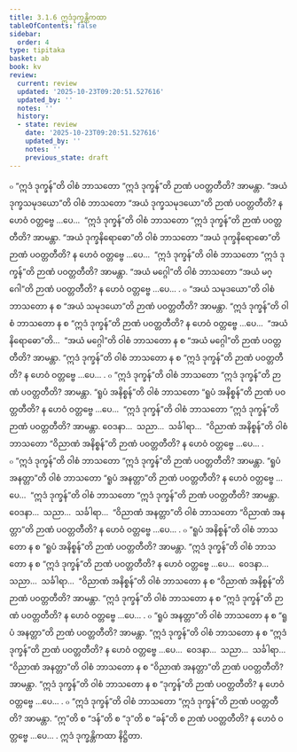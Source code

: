 ```yaml
---
title: 3.1.6 ဣဒံဒုက္ခန္တိကထာ
tableOfContents: false
sidebar:
  order: 4
type: tipitaka
basket: ab
book: kv
review:
  current: review
  updated: '2025-10-23T09:20:51.527616'
  updated_by: ''
  notes: ''
  history:
  - state: review
    date: '2025-10-23T09:20:51.527616'
    updated_by: ''
    notes: ''
    previous_state: draft
---
```



<ReviewStatus review={frontmatter.review} showDetails={true} />

<HypothesisAnnotation frontmatter={frontmatter} />

<DynamicBreadcrumb />

<Division number="618" book="kv" e="ch" v="32" p="329">

<Paragraph number="2046" book="kv">
๐ “ဣဒံ ဒုက္ခန်”တိ ဝါစံ ဘာသတော “ဣဒံ ဒုက္ခန်”တိ ဉာဏံ ပဝတ္တတီတိ? အာမန္တာ. “အယံ ဒုက္ခသမုဒယော”တိ ဝါစံ ဘာသတော “အယံ ဒုက္ခသမုဒယော”တိ ဉာဏံ ပဝတ္တတီတိ? န ဟေဝံ ဝတ္တဗ္ဗေ …ပေ…  “ဣဒံ ဒုက္ခန်”တိ ဝါစံ ဘာသတော “ဣဒံ ဒုက္ခန်”တိ ဉာဏံ ပဝတ္တတီတိ? အာမန္တာ. “အယံ ဒုက္ခနိရောဓော”တိ ဝါစံ ဘာသတော “အယံ ဒုက္ခနိရောဓော”တိ ဉာဏံ ပဝတ္တတီတိ? န ဟေဝံ ဝတ္တဗ္ဗေ …ပေ…  “ဣဒံ ဒုက္ခန်”တိ ဝါစံ ဘာသတော “ဣဒံ ဒုက္ခန်”တိ ဉာဏံ ပဝတ္တတီတိ? အာမန္တာ. “အယံ မဂ္ဂေါ”တိ ဝါစံ ဘာသတော “အယံ မဂ္ဂေါ”တိ ဉာဏံ ပဝတ္တတီတိ? န ဟေဝံ ဝတ္တဗ္ဗေ …ပေ… .
</Paragraph>

<Paragraph number="2047" book="kv">
๐ “အယံ သမုဒယော”တိ ဝါစံ ဘာသတော န စ “အယံ သမုဒယော”တိ ဉာဏံ ပဝတ္တတီတိ? အာမန္တာ. “ဣဒံ ဒုက္ခန်”တိ ဝါစံ ဘာသတော န စ “ဣဒံ ဒုက္ခန်”တိ ဉာဏံ ပဝတ္တတီတိ? န ဟေဝံ ဝတ္တဗ္ဗေ …ပေ…  “အယံ နိရောဓော”တိ…  “အယံ မဂ္ဂေါ”တိ ဝါစံ ဘာသတော န စ “အယံ မဂ္ဂေါ”တိ ဉာဏံ ပဝတ္တတီတိ? အာမန္တာ. “ဣဒံ ဒုက္ခန်”တိ ဝါစံ ဘာသတော န စ “ဣဒံ ဒုက္ခန်”တိ ဉာဏံ ပဝတ္တတီတိ? န ဟေဝံ ဝတ္တဗ္ဗေ …ပေ… .
</Paragraph>

</Division>
<Division number="619" book="kv" e="ch" v="32" p="329">

<Paragraph number="2048" book="kv">
๐ “ဣဒံ ဒုက္ခန်”တိ ဝါစံ ဘာသတော “ဣဒံ ဒုက္ခန်”တိ ဉာဏံ ပဝတ္တတီတိ? အာမန္တာ. “ရူပံ အနိစ္စန်”တိ ဝါစံ ဘာသတော “ရူပံ အနိစ္စန်”တိ ဉာဏံ ပဝတ္တတီတိ? န ဟေဝံ ဝတ္တဗ္ဗေ …ပေ…  “ဣဒံ ဒုက္ခန်”တိ ဝါစံ ဘာသတော “ဣဒံ ဒုက္ခန်”တိ ဉာဏံ ပဝတ္တတီတိ? အာမန္တာ. ဝေဒနာ…  သညာ…  သင်္ခါရာ…  “ဝိညာဏံ အနိစ္စန်”တိ ဝါစံ ဘာသတော “ဝိညာဏံ အနိစ္စန်”တိ ဉာဏံ ပဝတ္တတီတိ? န ဟေဝံ ဝတ္တဗ္ဗေ …ပေ… .
</Paragraph>

<Paragraph number="2049" book="kv">
๐ “ဣဒံ ဒုက္ခန်”တိ ဝါစံ ဘာသတော “ဣဒံ ဒုက္ခန်”တိ ဉာဏံ ပဝတ္တတီတိ? အာမန္တာ. “ရူပံ အနတ္တာ”တိ ဝါစံ ဘာသတော “ရူပံ အနတ္တာ”တိ ဉာဏံ ပဝတ္တတီတိ? န ဟေဝံ ဝတ္တဗ္ဗေ …ပေ…  “ဣဒံ ဒုက္ခန်”တိ ဝါစံ ဘာသတော “ဣဒံ ဒုက္ခန်”တိ ဉာဏံ ပဝတ္တတီတိ? အာမန္တာ. ဝေဒနာ…  သညာ…  သင်္ခါရာ…  “ဝိညာဏံ အနတ္တာ”တိ ဝါစံ ဘာသတော “ဝိညာဏံ အနတ္တာ”တိ ဉာဏံ ပဝတ္တတီတိ? န ဟေဝံ ဝတ္တဗ္ဗေ …ပေ… .
</Paragraph>

<Paragraph number="2050" book="kv">
๐ “ရူပံ အနိစ္စန်”တိ ဝါစံ ဘာသတော န စ “ရူပံ အနိစ္စန်”တိ ဉာဏံ ပဝတ္တတီတိ? အာမန္တာ. “ဣဒံ ဒုက္ခန်”တိ ဝါစံ ဘာသတော န စ “ဣဒံ ဒုက္ခန်”တိ ဉာဏံ ပဝတ္တတီတိ? န ဟေဝံ ဝတ္တဗ္ဗေ …ပေ…  ဝေဒနာ…  သညာ…  သင်္ခါရာ…  “ဝိညာဏံ အနိစ္စန်”တိ ဝါစံ ဘာသတော န စ “ဝိညာဏံ အနိစ္စန်”တိ ဉာဏံ ပဝတ္တတီတိ? အာမန္တာ. “ဣဒံ ဒုက္ခန်”တိ ဝါစံ ဘာသတော န စ “ဣဒံ ဒုက္ခန်”တိ ဉာဏံ ပဝတ္တတီတိ? န ဟေဝံ ဝတ္တဗ္ဗေ …ပေ… .
</Paragraph>

<Paragraph number="2051" book="kv">
๐ “ရူပံ အနတ္တာ”တိ ဝါစံ ဘာသတော န စ “ရူပံ အနတ္တာ”တိ ဉာဏံ ပဝတ္တတီတိ? အာမန္တာ. “ဣဒံ ဒုက္ခန်”တိ ဝါစံ ဘာသတော န စ “ဣဒံ ဒုက္ခန်”တိ ဉာဏံ ပဝတ္တတီတိ? န ဟေဝံ ဝတ္တဗ္ဗေ …ပေ…  ဝေဒနာ…  သညာ…  သင်္ခါရာ…  “ဝိညာဏံ အနတ္တာ”တိ ဝါစံ ဘာသတော န စ “ဝိညာဏံ အနတ္တာ”တိ ဉာဏံ ပဝတ္တတီတိ? အာမန္တာ. “ဣဒံ ဒုက္ခန်”တိ ဝါစံ ဘာသတော န စ “ဒုက္ခန်”တိ ဉာဏံ ပဝတ္တတီတိ? န ဟေဝံ ဝတ္တဗ္ဗေ …ပေ… .
</Paragraph>

</Division>
<Division number="620" book="kv" e="ch" v="32" p="330">

<Paragraph number="2052" book="kv">
๐ “ဣဒံ ဒုက္ခန်”တိ ဝါစံ ဘာသတော “ဣဒံ ဒုက္ခန်”တိ ဉာဏံ ပဝတ္တတီတိ? အာမန္တာ. “ဣ”တိ စ “ဒန်”တိ စ “ဒု”တိ စ “ခန်”တိ စ ဉာဏံ ပဝတ္တတီတိ? န ဟေဝံ ဝတ္တဗ္ဗေ …ပေ… .

</Paragraph>
</Division>

<Paragraph number="2053" type="center" book="kv">
ဣဒံ ဒုက္ခန္တိကထာ နိဋ္ဌိတာ.
</Paragraph>